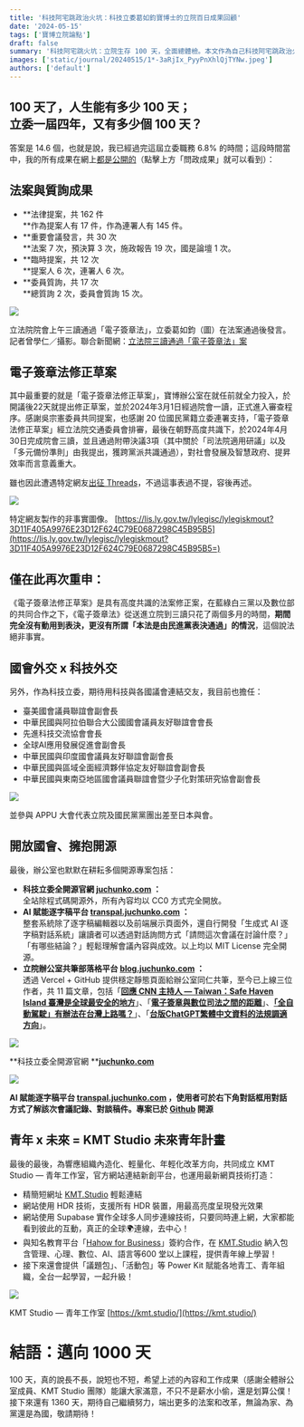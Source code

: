```yaml
---
title: '科技阿宅跳政治火坑：科技立委葛如鈞寶博士的立院百日成果回顧'
date: '2024-05-15'
tags: ['寶博立院論點']
draft: false
summary: '科技阿宅跳火坑：立院生存 100 天，全面總體檢。本文作為自己科技阿宅跳政治火坑的立院百日成果回顧，過完這屆立委職務 6.8% 的時間，我的所有成果在網上都是公開的（感謝開放國會計畫）：法律提案 162 件（含連署）、會議發言 30 次、委員質詢 17 次（含總質詢 2 次），還創建 3 個開源專案計畫：立委辦公室官網 CC0 開源、逐字稿開放計劃 MIT 開源、法案研究部落格共筆 MIT 開源，也任多個立院協會會長、副會長。作為公僕，自認第一個 100 天沒有辜負自己的期望，也希望沒有辜負大家。懇請一起期待 1000 天☺️'
images: ['static/journal/20240515/1*-3aRjIx_PyyPnXhlQjTYNw.jpeg']
authors: ['default']
---
```


100 天了，人生能有多少 100 天；  
立委一屆四年，又有多少個 100 天？
------------------------------------------

答案是 14.6 個，也就是說，我已經過完這屆立委職務 6.8% 的時間；這段時間當中，我的所有成果在網上[都是公開的](https://lis.ly.gov.tw/lylegisc/lylegiskmout?3D11F405A9976E23D12F624C79E0687298C45B95B5=)（點擊上方「問政成果」就可以看到）：

法案與質詢成果
-------

-   **法律提案，共 162 件  
    **作為提案人有 17 件，作為連署人有 145 件。
-   **重要會議發言，共 30 次  
    **法案 7 次，預決算 3 次，施政報告 19 次，國是論壇 1 次。
-   **臨時提案，共 12 次  
    **提案人 6 次，連署人 6 次。
-   **委員質詢，共 17 次  
    **總質詢 2 次，委員會質詢 15 次。

![](/static/journal/20240515/1*-3aRjIx_PyyPnXhlQjTYNw.jpeg)

立法院院會上午三讀通過「電子簽章法」，立委葛如鈞（圖）在法案通過後發言。記者曾學仁／攝影。聯合新聞網：[立法院三讀通過「電子簽章法」案](https://udn.com/news/story/6656/7932426)

電子簽章法修正草案
---------

其中最重要的就是「電子簽章法修正草案」，寶博辦公室在就任前就全力投入，於開議後22天就提出修正草案，並於2024年3月1日經過院會一讀，正式進入審查程序。感謝吳宗憲委員共同提案，也感謝 20 位國民黨籍立委連署支持，「電子簽章法修正草案」經立法院交通委員會排審，最後在朝野高度共識下，於2024年4月30日完成院會三讀，並且通過附帶決議3項（其中關於「司法院適用研議」以及「多元備份準則」由我提出，獲跨黨派共識通過），對社會發展及智慧政府、提昇效率而言意義重大。

雖也因此遭遇特定網友[出征 Threads](https://www.threads.net/@dr.juchunko/post/C6aVLrWPjvt)，不過這事表過不提，容後再述。

![](/static/journal/20240515/1*LNuINu0jA4Orann8cDNjng.png)

特定網友製作的非事實圖像。 [https://lis.ly.gov.tw/lylegisc/lylegiskmout?3D11F405A9976E23D12F624C79E0687298C45B95B5](https://lis.ly.gov.tw/lylegisc/lylegiskmout?3D11F405A9976E23D12F624C79E0687298C45B95B5=)

僅在此再次重申：
--------

《電子簽章法修正草案》是具有高度共識的法案修正案，在藍綠白三黨以及數位部的共同合作之下，《電子簽章法》從送進立院到三讀只花了兩個多月的時間，**期間完全沒有動用到表決，更沒有所謂「本法是由民進黨表決通過」的情況**，這個說法絕非事實。

國會外交 x 科技外交
-----------

另外，作為科技立委，期待用科技與各國議會連結交友，我目前也擔任：

-   臺美國會議員聯誼會副會長
-   中華民國與阿拉伯聯合大公國國會議員友好聯誼會會長
-   先進科技交流協會會長
-   全球AI應用發展促進會副會長
-   中華民國與印度國會議員友好聯誼會副會長
-   中華民國與區域全面經濟夥伴協定友好聯誼會副會長
-   中華民國與東南亞地區國會議員聯誼會暨少子化對策研究協會副會長

![](/static/journal/20240515/1*FI5w8xAQLoeCU3_cLHsjKQ.jpeg)

並參與 APPU 大會代表立院及國民黨黨團出差至日本與會。

開放國會、擁抱開源
---------

最後，辦公室也默默在耕耘多個開源專案包括：

-   **科技立委全開源官網 **[**juchunko.com**](http://juchunko.com/)** ：**  
    全站除程式碼開源外，所有內容均以 CC0 方式完全開放。
-   **AI 賦能逐字稿平台 **[**transpal.juchunko.com**](http://transpal.juchunko.com/)** ：**  
    整套系統除了逐字稿編輯器以及前端展示頁面外，還自行開發「生成式 AI 逐字稿對話系統」讓讀者可以透過對話詢問方式「請問這次會議在討論什麼？」「有哪些結論？」輕鬆理解會議內容與成效。以上均以 MIT License 完全開源。
-   **立院辦公室共筆部落格平台 **[**blog.juchunko.com**](http://blog.juchunko.com/)** ：**  
    透過 Vercel + GitHub 提供穩定靜態頁面給辦公室同仁共筆，至今已上線三位作者，共 11 篇文章，包括「[**回應 CNN 主持人 — Taiwan：Safe Haven Island 臺灣是全球最安全的地方**](https://blog.juchunko.com/blog/taiwan-safe-haven-island)」、「[**電子簽章與數位司法之間的距離**](https://blog.juchunko.com/blog/journal/2024-04-17)」、[**「全自動駕駛」有辦法在台灣上路嗎？**](https://blog.juchunko.com/blog/journal/2024-05-01)」、「[**台版ChatGPT繁體中文資料的法規調適方向**](https://blog.juchunko.com/blog/journal/20240510)」。

![](/static/journal/20240515/1*LzcSD7473rwEY6SEArK9eg.png)

**科技立委全開源官網 **[**juchunko.com**](http://juchunko.com/)

![](/static/journal/20240515/1*hvPCzKEaIRKzOGmCL0N-_w.png)

**AI 賦能逐字稿平台 **[**transpal.juchunko.com**](http://transpal.juchunko.com/)** ，使用者可於右下角對話框用對話方式了解該次會議記錄、對談稿件。專案已於 **[**Github**](https://github.com/DrJuChunKoO/TransPal-website)** 開源**

青年 x 未來 = KMT Studio 未來青年計畫
---------------------------

最後的最後，為響應組織內造化、輕量化、年輕化改革方向，共同成立 KMT Studio — 青年工作室，官方網站連結新創平台，也運用最新網頁技術打造：

-   精簡短網址 [KMT.Studio](https://kmt.studio/) 輕鬆連結
-   網站使用 HDR 技術，支援所有 HDR 裝置，用最高亮度呈現發光效果
-   網站使用 Supabase 實作全球多人同步連線技術，只要同時連上網，大家都能看到彼此的互動，真正的全球🌍連線，去中心！
-   與知名教育平台「[Hahow for Business](https://kmt.studio/hahow)」簽約合作，在 [KMT.Studio](https://kmt.studio/) 納入包含管理、心理、數位、AI、語言等600 堂以上課程，提供青年線上學習！
-   接下來還會提供「議題包」、「活動包」等 Power Kit 賦能各地青工、青年組織，全台一起學習，一起升級！

![](/static/journal/20240515/1*_hZyMQtmGt5OI7-UL6a8ZQ.jpeg)

KMT Studio — 青年工作室 [https://kmt.studio/](https://kmt.studio/)

結語：邁向 1000 天
============

100 天，真的說長不長，說短也不短，希望上述的內容和工作成果（感謝全體辦公室成員、KMT Studio 團隊）能讓大家滿意，不只不是薪水小偷，還是划算公僕！接下來還有 1360 天，期待自己繼續努力，端出更多的法案和改革，無論為家、為黨還是為國，敬請期待！

